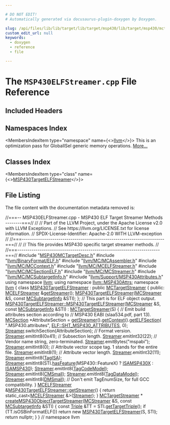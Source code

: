 ```yaml
---

# DO NOT EDIT!
# Automatically generated via docusaurus-plugin-doxygen by Doxygen.

slug: /api/files/lib/lib/target/lib/target/msp430/lib/target/msp430/mctargetdesc/msp430elfstreamer-cpp
custom_edit_url: null
keywords:
  - doxygen
  - reference
  - file

---
```





# The `MSP430ELFStreamer.cpp` File Reference

<DoxygenPage pluginConfig={pluginConfig}>



## Included Headers

<IncludesList>
<IncludesListItem
  filePath="MSP430MCTargetDesc.h"
  permalink="/docs/api/files/lib/lib/target/lib/target/msp430/lib/target/msp430/mctargetdesc/msp430mctargetdesc-h"
  isLocal="true" />
<IncludesListItem
  filePath="llvm/BinaryFormat/ELF.h"
  permalink="/docs/api/files/include/include/llvm/include/llvm/binaryformat/elf-h"
  isLocal="true" />
<IncludesListItem
  filePath="llvm/MC/MCAssembler.h"
  permalink="/docs/api/files/include/include/llvm/include/llvm/mc/mcassembler-h"
  isLocal="true" />
<IncludesListItem
  filePath="llvm/MC/MCContext.h"
  permalink="/docs/api/files/include/include/llvm/include/llvm/mc/mccontext-h"
  isLocal="true" />
<IncludesListItem
  filePath="llvm/MC/MCELFStreamer.h"
  permalink="/docs/api/files/include/include/llvm/include/llvm/mc/mcelfstreamer-h"
  isLocal="true" />
<IncludesListItem
  filePath="llvm/MC/MCSectionELF.h"
  permalink="/docs/api/files/include/include/llvm/include/llvm/mc/mcsectionelf-h"
  isLocal="true" />
<IncludesListItem
  filePath="llvm/MC/MCStreamer.h"
  permalink="/docs/api/files/include/include/llvm/include/llvm/mc/mcstreamer-h"
  isLocal="true" />
<IncludesListItem
  filePath="llvm/MC/MCSubtargetInfo.h"
  permalink="/docs/api/files/include/include/llvm/include/llvm/mc/mcsubtargetinfo-h"
  isLocal="true" />
<IncludesListItem
  filePath="llvm/Support/MSP430Attributes.h"
  permalink="/docs/api/files/include/include/llvm/include/llvm/support/msp430attributes-h"
  isLocal="true" />
</IncludesList>

## Namespaces Index

<MembersIndex>

<MembersIndexItem
  type="namespace"
  name={<><a href="/docs/api/namespaces/llvm">llvm</a></>}>
This is an optimization pass for GlobalISel generic memory operations. <a href="/docs/api/namespaces/llvm/#details">More...</a>
</MembersIndexItem>

</MembersIndex>

## Classes Index

<MembersIndex>

<MembersIndexItem
  type="class"
  name={<><a href="/docs/api/classes/llvm/msp430targetelfstreamer">MSP430TargetELFStreamer</a></>}>
</MembersIndexItem>

</MembersIndex>


## File Listing

The file content with the documentation metadata removed is:

<ProgramListing>

<Link id="l00001" /><CodeLine lineNumber="1"><span class="doxyHighlightComment">//===-- MSP430ELFStreamer.cpp - MSP430 ELF Target Streamer Methods --------===//</span></CodeLine>
<Link id="l00002" /><CodeLine lineNumber="2"><span class="doxyHighlightComment">//</span></CodeLine>
<Link id="l00003" /><CodeLine lineNumber="3"><span class="doxyHighlightComment">// Part of the LLVM Project, under the Apache License v2.0 with LLVM Exceptions.</span></CodeLine>
<Link id="l00004" /><CodeLine lineNumber="4"><span class="doxyHighlightComment">// See https://llvm.org/LICENSE.txt for license information.</span></CodeLine>
<Link id="l00005" /><CodeLine lineNumber="5"><span class="doxyHighlightComment">// SPDX-License-Identifier: Apache-2.0 WITH LLVM-exception</span></CodeLine>
<Link id="l00006" /><CodeLine lineNumber="6"><span class="doxyHighlightComment">//</span></CodeLine>
<Link id="l00007" /><CodeLine lineNumber="7"><span class="doxyHighlightComment">//===----------------------------------------------------------------------===//</span></CodeLine>
<Link id="l00008" /><CodeLine lineNumber="8"><span class="doxyHighlightComment">//</span></CodeLine>
<Link id="l00009" /><CodeLine lineNumber="9"><span class="doxyHighlightComment">// This file provides MSP430 specific target streamer methods.</span></CodeLine>
<Link id="l00010" /><CodeLine lineNumber="10"><span class="doxyHighlightComment">//</span></CodeLine>
<Link id="l00011" /><CodeLine lineNumber="11"><span class="doxyHighlightComment">//===----------------------------------------------------------------------===//</span></CodeLine>
<Link id="l00012" /><CodeLine lineNumber="12"></CodeLine>
<Link id="l00013" /><CodeLine lineNumber="13"><span class="doxyHighlightPreprocessor">#include &quot;<a href="/docs/api/files/lib/lib/target/lib/target/msp430/lib/target/msp430/mctargetdesc/msp430mctargetdesc-h">MSP430MCTargetDesc.h</a>&quot;</span></CodeLine>
<Link id="l00014" /><CodeLine lineNumber="14"><span class="doxyHighlightPreprocessor">#include &quot;<a href="/docs/api/files/include/include/llvm/include/llvm/binaryformat/elf-h">llvm/BinaryFormat/ELF.h</a>&quot;</span></CodeLine>
<Link id="l00015" /><CodeLine lineNumber="15"><span class="doxyHighlightPreprocessor">#include &quot;<a href="/docs/api/files/include/include/llvm/include/llvm/mc/mcassembler-h">llvm/MC/MCAssembler.h</a>&quot;</span></CodeLine>
<Link id="l00016" /><CodeLine lineNumber="16"><span class="doxyHighlightPreprocessor">#include &quot;<a href="/docs/api/files/include/include/llvm/include/llvm/mc/mccontext-h">llvm/MC/MCContext.h</a>&quot;</span></CodeLine>
<Link id="l00017" /><CodeLine lineNumber="17"><span class="doxyHighlightPreprocessor">#include &quot;<a href="/docs/api/files/include/include/llvm/include/llvm/mc/mcelfstreamer-h">llvm/MC/MCELFStreamer.h</a>&quot;</span></CodeLine>
<Link id="l00018" /><CodeLine lineNumber="18"><span class="doxyHighlightPreprocessor">#include &quot;<a href="/docs/api/files/include/include/llvm/include/llvm/mc/mcsectionelf-h">llvm/MC/MCSectionELF.h</a>&quot;</span></CodeLine>
<Link id="l00019" /><CodeLine lineNumber="19"><span class="doxyHighlightPreprocessor">#include &quot;<a href="/docs/api/files/include/include/llvm/include/llvm/mc/mcstreamer-h">llvm/MC/MCStreamer.h</a>&quot;</span></CodeLine>
<Link id="l00020" /><CodeLine lineNumber="20"><span class="doxyHighlightPreprocessor">#include &quot;<a href="/docs/api/files/include/include/llvm/include/llvm/mc/mcsubtargetinfo-h">llvm/MC/MCSubtargetInfo.h</a>&quot;</span></CodeLine>
<Link id="l00021" /><CodeLine lineNumber="21"><span class="doxyHighlightPreprocessor">#include &quot;<a href="/docs/api/files/include/include/llvm/include/llvm/support/msp430attributes-h">llvm/Support/MSP430Attributes.h</a>&quot;</span></CodeLine>
<Link id="l00022" /><CodeLine lineNumber="22"></CodeLine>
<Link id="l00023" /><CodeLine lineNumber="23"><span class="doxyHighlightKeyword">using namespace </span><span class="doxyHighlight"><a href="/docs/api/namespaces/llvm">llvm</a>;</span></CodeLine>
<Link id="l00024" /><CodeLine lineNumber="24"><span class="doxyHighlightKeyword">using namespace </span><span class="doxyHighlight"><a href="/docs/api/namespaces/llvm/msp430attrs">llvm::MSP430Attrs</a>;</span></CodeLine>
<Link id="l00025" /><CodeLine lineNumber="25"></CodeLine>
<Link id="l00026" /><CodeLine lineNumber="26"><span class="doxyHighlightKeyword">namespace </span><span class="doxyHighlight"><a href="/docs/api/namespaces/llvm">llvm</a> &#123;</span></CodeLine>
<Link id="l00027" /><CodeLine lineNumber="27"></CodeLine>
<Link id="l00028" /><CodeLine lineNumber="28" lineLink="/docs/api/classes/llvm/msp430targetelfstreamer"><span class="doxyHighlightKeyword">class </span><span class="doxyHighlight"><a href="/docs/api/classes/llvm/msp430targetelfstreamer/#a08e72085c1973f94f76c4444c65e35e5">MSP430TargetELFStreamer</a> : </span><span class="doxyHighlightKeyword">public</span><span class="doxyHighlight"> <a href="/docs/api/classes/llvm/mctargetstreamer/#acfff4f9a518231ee043200a694fcbafa">MCTargetStreamer</a> &#123;</span></CodeLine>
<Link id="l00029" /><CodeLine lineNumber="29"><span class="doxyHighlightKeyword">public</span><span class="doxyHighlight">:</span></CodeLine>
<Link id="l00030" /><CodeLine lineNumber="30"><span class="doxyHighlight">  <a href="/docs/api/classes/llvm/mcelfstreamer">MCELFStreamer</a> &amp;<a href="/docs/api/classes/llvm/msp430targetelfstreamer/#a1b5498d2226ad38bba79c61bc904a642">getStreamer</a>();</span></CodeLine>
<Link id="l00031" /><CodeLine lineNumber="31"><span class="doxyHighlight">  <a href="/docs/api/classes/llvm/msp430targetelfstreamer/#a08e72085c1973f94f76c4444c65e35e5">MSP430TargetELFStreamer</a>(<a href="/docs/api/classes/llvm/mcstreamer">MCStreamer</a> &amp;S, </span><span class="doxyHighlightKeyword">const</span><span class="doxyHighlight"> <a href="/docs/api/classes/llvm/mcsubtargetinfo">MCSubtargetInfo</a> &amp;STI);</span></CodeLine>
<Link id="l00032" /><CodeLine lineNumber="32"><span class="doxyHighlight">&#125;;</span></CodeLine>
<Link id="l00033" /><CodeLine lineNumber="33"></CodeLine>
<Link id="l00034" /><CodeLine lineNumber="34"><span class="doxyHighlightComment">// This part is for ELF object output.</span></CodeLine>
<Link id="l00035" /><CodeLine lineNumber="35" lineLink="/docs/api/classes/llvm/msp430targetelfstreamer/#a08e72085c1973f94f76c4444c65e35e5"><span class="doxyHighlight"><a href="/docs/api/classes/llvm/msp430targetelfstreamer/#a08e72085c1973f94f76c4444c65e35e5">MSP430TargetELFStreamer::MSP430TargetELFStreamer</a>(<a href="/docs/api/classes/llvm/mcstreamer">MCStreamer</a> &amp;S,</span></CodeLine>
<Link id="l00036" /><CodeLine lineNumber="36"><span class="doxyHighlight">                                                 </span><span class="doxyHighlightKeyword">const</span><span class="doxyHighlight"> <a href="/docs/api/classes/llvm/mcsubtargetinfo">MCSubtargetInfo</a> &amp;STI)</span></CodeLine>
<Link id="l00037" /><CodeLine lineNumber="37"><span class="doxyHighlight">    : <a href="/docs/api/classes/llvm/mctargetstreamer/#acfff4f9a518231ee043200a694fcbafa">MCTargetStreamer</a>(S) &#123;</span></CodeLine>
<Link id="l00038" /><CodeLine lineNumber="38"><span class="doxyHighlight">  </span><span class="doxyHighlightComment">// Emit build attributes section according to</span></CodeLine>
<Link id="l00039" /><CodeLine lineNumber="39"><span class="doxyHighlight">  </span><span class="doxyHighlightComment">// MSP430 EABI (slaa534.pdf, part 13).</span></CodeLine>
<Link id="l00040" /><CodeLine lineNumber="40"><span class="doxyHighlight">  <a href="/docs/api/classes/llvm/mcsection">MCSection</a> &#42;AttributeSection = <a href="/docs/api/classes/llvm/msp430targetelfstreamer/#a1b5498d2226ad38bba79c61bc904a642">getStreamer</a>().<a href="/docs/api/classes/llvm/mcstreamer/#a61c979932b890df773ce75013b76708b">getContext</a>().<a href="/docs/api/classes/llvm/mccontext/#a3fddc32fd70ea36b8482c9055eb68c40">getELFSection</a>(</span></CodeLine>
<Link id="l00041" /><CodeLine lineNumber="41"><span class="doxyHighlight">      </span><span class="doxyHighlightStringLiteral">&quot;.MSP430.attributes&quot;</span><span class="doxyHighlight">, <a href="/docs/api/namespaces/llvm/elf/#ab23570002b1ab10a685e8f349da3ddbcaaf45144f3b05bf61bc236de6e4de0308">ELF::SHT&#95;MSP430&#95;ATTRIBUTES</a>, 0);</span></CodeLine>
<Link id="l00042" /><CodeLine lineNumber="42"><span class="doxyHighlight">  <a href="/docs/api/classes/llvm/mctargetstreamer/#ac5c639960b526c507f505f9e3ebb915d">Streamer</a>.switchSection(AttributeSection);</span></CodeLine>
<Link id="l00043" /><CodeLine lineNumber="43"></CodeLine>
<Link id="l00044" /><CodeLine lineNumber="44"><span class="doxyHighlight">  </span><span class="doxyHighlightComment">// Format version.</span></CodeLine>
<Link id="l00045" /><CodeLine lineNumber="45"><span class="doxyHighlight">  <a href="/docs/api/classes/llvm/mctargetstreamer/#ac5c639960b526c507f505f9e3ebb915d">Streamer</a>.emitInt8(0x41);</span></CodeLine>
<Link id="l00046" /><CodeLine lineNumber="46"><span class="doxyHighlight">  </span><span class="doxyHighlightComment">// Subsection length.</span></CodeLine>
<Link id="l00047" /><CodeLine lineNumber="47"><span class="doxyHighlight">  <a href="/docs/api/classes/llvm/mctargetstreamer/#ac5c639960b526c507f505f9e3ebb915d">Streamer</a>.emitInt32(22);</span></CodeLine>
<Link id="l00048" /><CodeLine lineNumber="48"><span class="doxyHighlight">  </span><span class="doxyHighlightComment">// Vendor name string, zero-terminated.</span></CodeLine>
<Link id="l00049" /><CodeLine lineNumber="49"><span class="doxyHighlight">  <a href="/docs/api/classes/llvm/mctargetstreamer/#ac5c639960b526c507f505f9e3ebb915d">Streamer</a>.emitBytes(</span><span class="doxyHighlightStringLiteral">&quot;mspabi&quot;</span><span class="doxyHighlight">);</span></CodeLine>
<Link id="l00050" /><CodeLine lineNumber="50"><span class="doxyHighlight">  <a href="/docs/api/classes/llvm/mctargetstreamer/#ac5c639960b526c507f505f9e3ebb915d">Streamer</a>.emitInt8(0);</span></CodeLine>
<Link id="l00051" /><CodeLine lineNumber="51"></CodeLine>
<Link id="l00052" /><CodeLine lineNumber="52"><span class="doxyHighlight">  </span><span class="doxyHighlightComment">// Attribute vector scope tag. 1 stands for the entire file.</span></CodeLine>
<Link id="l00053" /><CodeLine lineNumber="53"><span class="doxyHighlight">  <a href="/docs/api/classes/llvm/mctargetstreamer/#ac5c639960b526c507f505f9e3ebb915d">Streamer</a>.emitInt8(1);</span></CodeLine>
<Link id="l00054" /><CodeLine lineNumber="54"><span class="doxyHighlight">  </span><span class="doxyHighlightComment">// Attribute vector length.</span></CodeLine>
<Link id="l00055" /><CodeLine lineNumber="55"><span class="doxyHighlight">  <a href="/docs/api/classes/llvm/mctargetstreamer/#ac5c639960b526c507f505f9e3ebb915d">Streamer</a>.emitInt32(11);</span></CodeLine>
<Link id="l00056" /><CodeLine lineNumber="56"></CodeLine>
<Link id="l00057" /><CodeLine lineNumber="57"><span class="doxyHighlight">  <a href="/docs/api/classes/llvm/mctargetstreamer/#ac5c639960b526c507f505f9e3ebb915d">Streamer</a>.emitInt8(<a href="/docs/api/namespaces/llvm/msp430attrs/#a25e36607b32e2fa00c5a41e8733acad2a4d25d5b65af344dd4b939cb17406b6b0">TagISA</a>);</span></CodeLine>
<Link id="l00058" /><CodeLine lineNumber="58"><span class="doxyHighlight">  <a href="/docs/api/classes/llvm/mctargetstreamer/#ac5c639960b526c507f505f9e3ebb915d">Streamer</a>.emitInt8(STI.<a href="/docs/api/classes/llvm/mcsubtargetinfo/#a0ad14e9a81239b54fd64089b3290bfde">hasFeature</a>(MSP430::FeatureX) ? <a href="/docs/api/namespaces/llvm/msp430attrs/#ac4bcc6f1a5cb5507e75bfef0838487dbaae190d525d227f1cd4df77ffd22956cd">ISAMSP430X</a> : <a href="/docs/api/namespaces/llvm/msp430attrs/#ac4bcc6f1a5cb5507e75bfef0838487dba6ac0d486bed62bb45d2b8eb31f54c04c">ISAMSP430</a>);</span></CodeLine>
<Link id="l00059" /><CodeLine lineNumber="59"><span class="doxyHighlight">  <a href="/docs/api/classes/llvm/mctargetstreamer/#ac5c639960b526c507f505f9e3ebb915d">Streamer</a>.emitInt8(<a href="/docs/api/namespaces/llvm/msp430attrs/#a25e36607b32e2fa00c5a41e8733acad2aaf6ddc682decf3aab85a609719eec5ef">TagCodeModel</a>);</span></CodeLine>
<Link id="l00060" /><CodeLine lineNumber="60"><span class="doxyHighlight">  <a href="/docs/api/classes/llvm/mctargetstreamer/#ac5c639960b526c507f505f9e3ebb915d">Streamer</a>.emitInt8(<a href="/docs/api/namespaces/llvm/msp430attrs/#a27a424631b2c2ec3a3a551dd05c8cc93af6e6e0940c30b36b2642e2cb54710d79">CMSmall</a>);</span></CodeLine>
<Link id="l00061" /><CodeLine lineNumber="61"><span class="doxyHighlight">  <a href="/docs/api/classes/llvm/mctargetstreamer/#ac5c639960b526c507f505f9e3ebb915d">Streamer</a>.emitInt8(<a href="/docs/api/namespaces/llvm/msp430attrs/#a25e36607b32e2fa00c5a41e8733acad2a0c699a7ac7fd7947ab3740b46c70f9fc">TagDataModel</a>);</span></CodeLine>
<Link id="l00062" /><CodeLine lineNumber="62"><span class="doxyHighlight">  <a href="/docs/api/classes/llvm/mctargetstreamer/#ac5c639960b526c507f505f9e3ebb915d">Streamer</a>.emitInt8(<a href="/docs/api/namespaces/llvm/msp430attrs/#ae49561fdd49aea591688b6a1ebd5c77faae0077abe3b8ebb1e7b7ff9e7530ced5">DMSmall</a>);</span></CodeLine>
<Link id="l00063" /><CodeLine lineNumber="63"><span class="doxyHighlight">  </span><span class="doxyHighlightComment">// Don&#39;t emit TagEnumSize, for full GCC compatibility.</span></CodeLine>
<Link id="l00064" /><CodeLine lineNumber="64"><span class="doxyHighlight">&#125;</span></CodeLine>
<Link id="l00065" /><CodeLine lineNumber="65"></CodeLine>
<Link id="l00066" /><CodeLine lineNumber="66" lineLink="/docs/api/classes/llvm/msp430targetelfstreamer/#a1b5498d2226ad38bba79c61bc904a642"><span class="doxyHighlight"><a href="/docs/api/classes/llvm/mcelfstreamer">MCELFStreamer</a> &amp;<a href="/docs/api/classes/llvm/msp430targetelfstreamer/#a1b5498d2226ad38bba79c61bc904a642">MSP430TargetELFStreamer::getStreamer</a>() &#123;</span></CodeLine>
<Link id="l00067" /><CodeLine lineNumber="67"><span class="doxyHighlight">  </span><span class="doxyHighlightKeywordFlow">return</span><span class="doxyHighlight"> </span><span class="doxyHighlightKeyword">static&#95;cast&lt;</span><span class="doxyHighlight"><a href="/docs/api/classes/llvm/mcelfstreamer">MCELFStreamer</a> &amp;</span><span class="doxyHighlightKeyword">&gt;</span><span class="doxyHighlight">(<a href="/docs/api/classes/llvm/mctargetstreamer/#ac5c639960b526c507f505f9e3ebb915d">Streamer</a>);</span></CodeLine>
<Link id="l00068" /><CodeLine lineNumber="68"><span class="doxyHighlight">&#125;</span></CodeLine>
<Link id="l00069" /><CodeLine lineNumber="69"></CodeLine>
<Link id="l00070" /><CodeLine lineNumber="70"><span class="doxyHighlight"><a href="/docs/api/classes/llvm/mctargetstreamer">MCTargetStreamer</a> &#42;</span></CodeLine>
<Link id="l00071" /><CodeLine lineNumber="71" lineLink="/docs/api/namespaces/llvm/#a328d980049816fab8524f04b1779a2bc"><span class="doxyHighlight"><a href="/docs/api/namespaces/llvm/#a328d980049816fab8524f04b1779a2bc">createMSP430ObjectTargetStreamer</a>(<a href="/docs/api/classes/llvm/mcstreamer">MCStreamer</a> &amp;S, </span><span class="doxyHighlightKeyword">const</span><span class="doxyHighlight"> <a href="/docs/api/classes/llvm/mcsubtargetinfo">MCSubtargetInfo</a> &amp;STI) &#123;</span></CodeLine>
<Link id="l00072" /><CodeLine lineNumber="72"><span class="doxyHighlight">  </span><span class="doxyHighlightKeyword">const</span><span class="doxyHighlight"> <a href="/docs/api/classes/llvm/triple">Triple</a> &amp;TT = STI.<a href="/docs/api/classes/llvm/mcsubtargetinfo/#a1ef6ef4ff039e873e9f66e21e3e55e26">getTargetTriple</a>();</span></CodeLine>
<Link id="l00073" /><CodeLine lineNumber="73"><span class="doxyHighlight">  </span><span class="doxyHighlightKeywordFlow">if</span><span class="doxyHighlight"> (TT.isOSBinFormatELF())</span></CodeLine>
<Link id="l00074" /><CodeLine lineNumber="74"><span class="doxyHighlight">    </span><span class="doxyHighlightKeywordFlow">return</span><span class="doxyHighlight"> </span><span class="doxyHighlightKeyword">new</span><span class="doxyHighlight"> <a href="/docs/api/classes/llvm/msp430targetelfstreamer">MSP430TargetELFStreamer</a>(S, STI);</span></CodeLine>
<Link id="l00075" /><CodeLine lineNumber="75"><span class="doxyHighlight">  </span><span class="doxyHighlightKeywordFlow">return</span><span class="doxyHighlight"> </span><span class="doxyHighlightKeyword">nullptr</span><span class="doxyHighlight">;</span></CodeLine>
<Link id="l00076" /><CodeLine lineNumber="76"><span class="doxyHighlight">&#125;</span></CodeLine>
<Link id="l00077" /><CodeLine lineNumber="77"></CodeLine>
<Link id="l00078" /><CodeLine lineNumber="78"><span class="doxyHighlight">&#125; </span><span class="doxyHighlightComment">// namespace llvm</span></CodeLine>

</ProgramListing>


</DoxygenPage>
